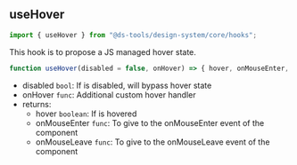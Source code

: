 
<Meta title="Design System/Core/Hooks/useHover" />

## useHover

```js
import { useHover } from "@ds-tools/design-system/core/hooks";
```

This hook is to propose a JS managed hover state.

```js
function useHover(disabled = false, onHover) => { hover, onMouseEnter, onMouseLeave };
```

-   disabled `bool`: If is disabled, will bypass hover state
-   onHover `func`: Additional custom hover handler
-   returns:
    -   hover `boolean`: If is hovered
    -   onMouseEnter `func`: To give to the onMouseEnter event of the component
    -   onMouseLeave `func`: To give to the onMouseLeave event of the component
